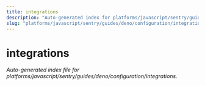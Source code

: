 ```yaml
---
title: integrations
description: "Auto-generated index for platforms/javascript/sentry/guides/deno/configuration/integrations"
slug: "platforms/javascript/sentry/guides/deno/configuration/integrations"
---
```


# integrations

_Auto-generated index file for platforms/javascript/sentry/guides/deno/configuration/integrations._
